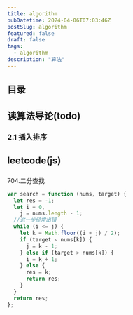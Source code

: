 ```yaml
---
title: algorithm
pubDatetime: 2024-04-06T07:03:46Z
postSlug: algorithm
featured: false
draft: false
tags:
  - algorithm
description: "算法"
---
```


## 目录

## 读算法导论(todo)

### 2.1 插入排序

## leetcode(js)

###

704.二分查找

```js
var search = function (nums, target) {
  let res = -1;
  let i = 0,
    j = nums.length - 1;
  //这一步经常出错
  while (i <= j) {
    let k = Math.floor((i + j) / 2);
    if (target < nums[k]) {
      j = k - 1;
    } else if (target > nums[k]) {
      i = k + 1;
    } else {
      res = k;
      return res;
    }
  }
  return res;
};
```
